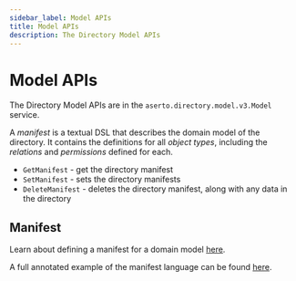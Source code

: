 ```yaml
---
sidebar_label: Model APIs
title: Model APIs
description: The Directory Model APIs
---
```


# Model APIs

The Directory Model APIs are in the `aserto.directory.model.v3.Model` service.

A *manifest* is a textual DSL that describes the domain model of the directory. It contains the definitions for all *object types*, including the *relations* and *permissions* defined for each.

- `GetManifest` - get the directory manifest
- `SetManifest` - sets the directory manifests
- `DeleteManifest` - deletes the directory manifest, along with any data in the directory

## Manifest

Learn about defining a manifest for a domain model [here](./define-domain-model.mdx).

A full annotated example of the manifest language can be found [here](./manifest-reference.mdx).
